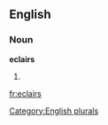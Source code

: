 
==English==

===Noun===
'''eclairs'''

# {{plural of|[[eclair]]}}

[[Category:English plurals]]

[[fr:eclairs]]